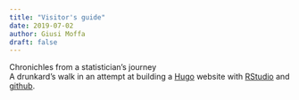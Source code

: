```yaml
---
title: "Visitor's guide"
date: 2019-07-02
author: Giusi Moffa
draft: false
---
```


Chronichles from a statistician's journey  
A drunkard's walk in an attempt at building a [Hugo](https://gohugo.io/) website with [RStudio](https://www.rstudio.com/) and [github](https://github.com/).
